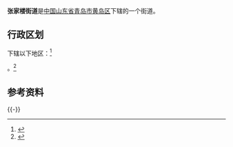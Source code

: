 {{中国乡级行政区|37/02/11/101/000}}
'''张家楼街道'''是[[中华人民共和国|中国]][[山东省|山东省]][[青岛市|青岛市]][[黄岛区|黄岛区]]下辖的一个街道。

== 行政区划 ==

下辖以下地区：<ref>{{PRC admin/ref sgc|37/02/11/101/000}}</ref>

{{PRC admin/children|37/02/11/101/000}}。<ref>{{Cite web|url=http://www.stats.gov.cn/tjsj/tjbz/tjyqhdmhcxhfdm/2015/37/02/11/370211101.html|title=统计用区划和城乡划分代码/山东省/青岛市/黄岛区/张家楼镇|accessdate=2017-04-23|author=国家统计局|date=2015-09-30|publisher=|archive-date=2017-04-27|archive-url=https://web.archive.org/web/20170427002914/http://www.stats.gov.cn/tjsj/tjbz/tjyqhdmhcxhfdm/2015/37/02/11/370211101.html}}</ref>

== 参考资料 ==
{{Reflist}}
{{-}}
{{青岛市黄岛区行政区划}}
{{PRC admin/navcat|37/02/11/101/000}}